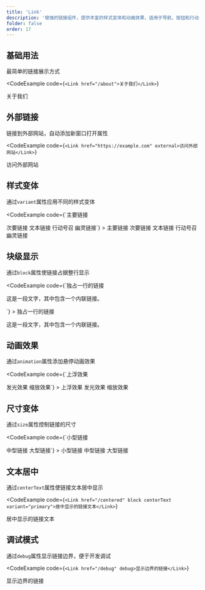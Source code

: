 ```yaml
---
title: 'Link'
description: '增强的链接组件，提供丰富的样式变体和动画效果，适用于导航、按钮和行动号召等多种场景'
folder: false
order: 17
---
```



## 基础用法

最简单的链接展示方式

<CodeExample
  code={`<Link href="/about">关于我们</Link>`}
>
  <Link href="/about">关于我们</Link>
</CodeExample>

## 外部链接

链接到外部网站，自动添加新窗口打开属性

<CodeExample
  code={`<Link href="https://example.com" external>访问外部网站</Link>`}
>
  <Link href="https://example.com" external>访问外部网站</Link>
</CodeExample>

## 样式变体

通过`variant`属性应用不同的样式变体

<CodeExample
  code={`<Link href="/signup" variant="primary">主要链接</Link>
<Link href="/learn-more" variant="secondary">次要链接</Link>
<Link href="/docs" variant="text">文本链接</Link>
<Link href="/get-started" variant="cta">行动号召</Link>
<Link href="/preview" variant="ghost">幽灵链接</Link>`}
>
  <Link href="/signup" variant="primary">主要链接</Link>
  <Link href="/learn-more" variant="secondary" class="cosy:ml-2">次要链接</Link>
  <Link href="/docs" variant="text" class="cosy:ml-2">文本链接</Link>
  <Link href="/get-started" variant="cta" class="cosy:ml-2">行动号召</Link>
  <Link href="/preview" variant="ghost" class="cosy:ml-2">幽灵链接</Link>
</CodeExample>

## 块级显示

通过`block`属性使链接占据整行显示

<CodeExample
  code={`<Link href="/contact" block variant="primary">独占一行的链接</Link>
<p class="cosy:mt-2">这是一段文字，其中包含一个<Link href="/inline">内联链接</Link>。</p>`}
>
  <Link href="/contact" block variant="primary">独占一行的链接</Link>
  <p class="cosy:mt-2">这是一段文字，其中包含一个<Link href="/inline">内联链接</Link>。</p>
</CodeExample>

## 动画效果

通过`animation`属性添加悬停动画效果

<CodeExample
  code={`<Link href="/contact" animation="hover-lift" variant="primary">上浮效果</Link>
<Link href="/features" animation="hover-glow" variant="secondary">发光效果</Link>
<Link href="/pricing" animation="hover-scale" variant="cta">缩放效果</Link>`}
>
  <Link href="/contact" animation="hover-lift" variant="primary">上浮效果</Link>
  <Link href="/features" animation="hover-glow" variant="secondary" class="cosy:ml-2">发光效果</Link>
  <Link href="/pricing" animation="hover-scale" variant="cta" class="cosy:ml-2">缩放效果</Link>
</CodeExample>

## 尺寸变体

通过`size`属性控制链接的尺寸

<CodeExample
  code={`<Link href="/small" size="sm">小型链接</Link>
<Link href="/medium" size="md">中型链接</Link>
<Link href="/large" size="lg">大型链接</Link>`}
>
  <Link href="/small" size="sm">小型链接</Link>
  <Link href="/medium" size="md" class="cosy:ml-2">中型链接</Link>
  <Link href="/large" size="lg" class="cosy:ml-2">大型链接</Link>
</CodeExample>

## 文本居中

通过`centerText`属性使链接文本居中显示

<CodeExample
  code={`<Link href="/centered" block centerText variant="primary">居中显示的链接文本</Link>`}
>
  <Link href="/centered" block centerText variant="primary">居中显示的链接文本</Link>
</CodeExample>

## 调试模式

通过`debug`属性显示链接边界，便于开发调试

<CodeExample
  code={`<Link href="/debug" debug>显示边界的链接</Link>`}
>
  <Link href="/debug" debug>显示边界的链接</Link>
</CodeExample> 
